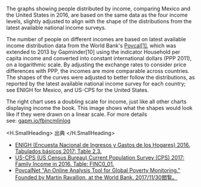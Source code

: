 
The graphs showing people distributed by income, comparing Mexico and the United States in 2016, are based on the same data as the four income levels, slightly adjusted to align with the shape of the distributions from the latest available national income surveys.

The number of people on different incomes are based on latest available income distribution data from the World Bank's [Povcal[1]](http://iresearch.worldbank.org/PovcalNet), which was extended to 2013 by Gapminder[10] using the indicator Household per capita income and converted into constant international dollars (PPP 2011), on a logarithmic scale. By adjusting the exchange rates to consider price differences with PPP, the incomes are more comparable across countries. The shapes of the curves were adjusted to better follow the distributions, as reported by the latest available national income survey for each country; see ENIGH for Mexico, and US-CPS for the United States.

The right chart uses a doubling scale for income, just like all other charts displaying income the book. This image shows what the shapes would look like if they were drawn on a linear scale. For more details see: [gapm.io/fbincmlinlog](http://gapm.io/fbincmlinlog)

<H.SmallHeading>
  出典
</H.SmallHeading>

-   [ENIGH (Encuesta Nacional de Ingresos y Gastos de los Hogares) 2016. Tabulados básicos 2017: Table 2.3.](http://www.beta.inegi.org.mx/proyectos/enchogares/regulares/enigh/nc/2016)
-   [US-CPS (US Census Bureau) Current Population Survey (CPS) 2017: Family Income in 2016. Table: FINC0_01.](http://www.gapm.io/xuscps17)
-   [PovcalNet "An Online Analysis Tool for Global Poverty Monitoring." Founded by Martin Ravallion, at the World Bank. 2017/11/30閲覧。](http://iresearch.worldbank.org/PovcalNet)
